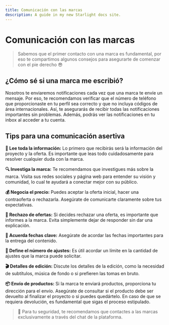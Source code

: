 ```yaml
---
title: Comunicación con las marcas
description: A guide in my new Starlight docs site.
---
```

# Comunicación con las marcas

> Sabemos que el primer contacto con una marca es fundamental, por eso te compartimos algunos consejos para asegurarte de comenzar con el pie derecho 😎
> 

## ¿Cómo sé si una marca me escribió?

Nosotros te enviaremos notificaciones cada vez que una marca te envíe un mensaje. Por eso, te recomendamos verificar que el número de teléfono que proporcionaste en tu perfil sea correcto y que no incluya códigos de área internacionales. Así, te asegurarás de recibir todas las notificaciones importantes sin problemas. Además, podrás ver las notificaciones en tu inbox al acceder a tu cuenta.

## Tips para una comunicación asertiva


**📄 Lee toda la información:** Lo primero que recibirás será la información del proyecto y la oferta. Es importante que leas todo cuidadosamente para resolver cualquier duda con la marca.

**🔍 Investiga la marca:** Te recomendamos que investigues más sobre la marca. Visita sus redes sociales y página web para entender su visión y comunidad, lo cual te ayudará a conectar mejor con su público.

**💰 Negocia el precio:** Puedes aceptar la oferta inicial, hacer una contraoferta o rechazarla. Asegúrate de comunicarte claramente sobre tus expectativas.

**🚫 Rechazo de ofertas:** Si decides rechazar una oferta, es importante que informes a la marca. Evita simplemente dejar de responder sin dar una explicación.

**📅 Acuerda fechas clave:** Asegúrate de acordar las fechas importantes para la entrega del contenido.

**🔧 Define el número de ajustes:** Es útil acordar un límite en la cantidad de ajustes que la marca puede solicitar.

**🎬 Detalles de edición:** Discute los detalles de la edición, como la necesidad de subtítulos, música de fondo o si prefieren las tomas en bruto.

**📦 Envío de productos:** Si la marca te enviará productos, proporciona tu dirección para el envío. Asegúrate de consultar si el producto debe ser devuelto al finalizar el proyecto o si puedes quedártelo. En caso de que se requiera devolución, es fundamental que sigas el proceso estipulado.



<aside>

  
> 🚨 Para tu seguridad, te recomendamos que contactes a las marcas exclusivamente a través del chat de la plataforma.
>

</aside>
